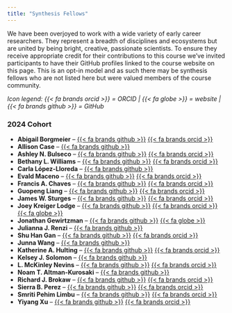 ```yaml
---
title: "Synthesis Fellows"
---
```


We have been overjoyed to work with a wide variety of early career researchers. They represent a breadth of disciplines and ecosystems but are united by being bright, creative, passionate scientists. To ensure they receive appropriate credit for their contributions to this course we've invited participants to have their GitHub profiles linked to the course website on this page. This is an opt-in model and as such there may be synthesis fellows who are not listed here but were valued members of the course community.

_Icon legend: {{< fa brands orcid >}} = ORCID | {{< fa globe >}} = website | {{< fa brands github >}} = GitHub_

:::{.panel-tabset}

### 2024 Cohort

- **Abigail Borgmeier** -- [{{< fa brands github >}}](https://github.com/aeborgmeier) [{{< fa brands orcid >}}](https://orcid.org/0009-0003-7244-6255)
- **Allison Case** -- [{{< fa brands github >}}](https://github.com/allie-case)
- **Ashley N. Bulseco** -- [{{< fa brands github >}}](https://github.com/abulseco) [{{< fa brands orcid >}}](https://orcid.org/0000-0001-5322-3070)
- **Bethany L. Williams** -- [{{< fa brands github >}}](https://github.com/bethany-williams) [{{< fa brands orcid >}}](https://orcid.org/0000-0002-0899-5132)
- **Carla López-Lloreda** -- [{{< fa brands github >}}](https://github.com/carlalopezll) 
- **Evald Maceno** -- [{{< fa brands github >}}](https://github.com/Emaceno79) [{{< fa brands orcid >}}](https://orcid.org/0009-0001-2873-4466)
- **Francis A. Chaves** -- [{{< fa brands github >}}](https://github.com/Francis-Chaves) [{{< fa brands orcid >}}](https://orcid.org/0000-0002-0013-6755)
- **Guopeng Liang** -- [{{< fa brands github >}}](https://github.com/guopeng-liang) [{{< fa brands orcid >}}](https://orcid.org/0000-0001-5514-785X)
- **James W. Sturges** -- [{{< fa brands github >}}](https://github.com/jwsturges1) [{{< fa brands orcid >}}](https://orcid.org/my-orcid?orcid=0009-0005-1321-0466)
- **Joey Kreiger Lodge** -- [{{< fa brands github >}}](https://github.com/joeykriegerlodge) [{{< fa brands orcid >}}]() [{{< fa globe >}}]()
- **Jonathan Gewirtzman** -- [{{< fa brands github >}}](https://github.com/jgewirtzman) [{{< fa globe >}}](https://www.jongewirtzman.com/)
- **Julianna J. Renzi** -- [{{< fa brands github >}}](https://github.com/juliannajollyrenzi)
- **Shu Han Gan** -- [{{< fa brands github >}}](https://github.com/moricandia) [{{< fa brands orcid >}}](https://orcid.org/0000-0002-8699-3669)
- **Junna Wang** -- [{{< fa brands github >}}](https://github.com/jnawang)
- **Katherine A. Hulting** -- [{{< fa brands github >}}](https://github.com/hultingk) [{{< fa brands orcid >}}](https://orcid.org/0000-0003-1434-267X)
- **Kelsey J. Solomon** -- [{{< fa brands github >}}](https://github.com/kjsolomon)
- **L. McKinley Nevins** -- [{{< fa brands github >}}](https://github.com/lmnevins) [{{< fa brands orcid >}}](https://orcid.org/0000-0001-6340-5900)
- **Noam T. Altman-Kurosaki** -- [{{< fa brands github >}}](github.com/naltmank)
- **Richard J. Brokaw** -- [{{< fa brands github >}}](https://github.com/rbrokaw) [{{< fa brands orcid >}}](https://orcid.org/0000-0002-8504-0049)
- **Sierra B. Perez** -- [{{< fa brands github >}}](https://github.com/sbperez) [{{< fa brands orcid >}}](https://orcid.org/0000-0002-7279-3201)
- **Smriti Pehim Limbu** -- [{{< fa brands github >}}](https://github.com/Smritipehimlimbu) [{{< fa brands orcid >}}](https://orcid.org/0000-0001-9086-7895)
- **Yiyang Xu** -- [{{< fa brands github >}}](https://github.com/Ian-Yiyang) [{{< fa brands orcid >}}](https://orcid.org/0000-0002-7279-3201)

:::
